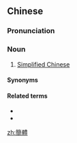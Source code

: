 {{also|简体}}
==Chinese==
{{zh-forms|s=简体}}

===Pronunciation===
{{zh-pron
|m=jiǎntǐ
|c=gaan2 tai2
|cat=n
}}

===Noun===
{{zh-noun}}

# [[Simplified Chinese]]

====Synonyms====
{{zh-der|簡體字|簡體中文}}

====Related terms====
* {{zh-l|繁體}}
* {{zh-l|正體}}

[[zh:簡體]]